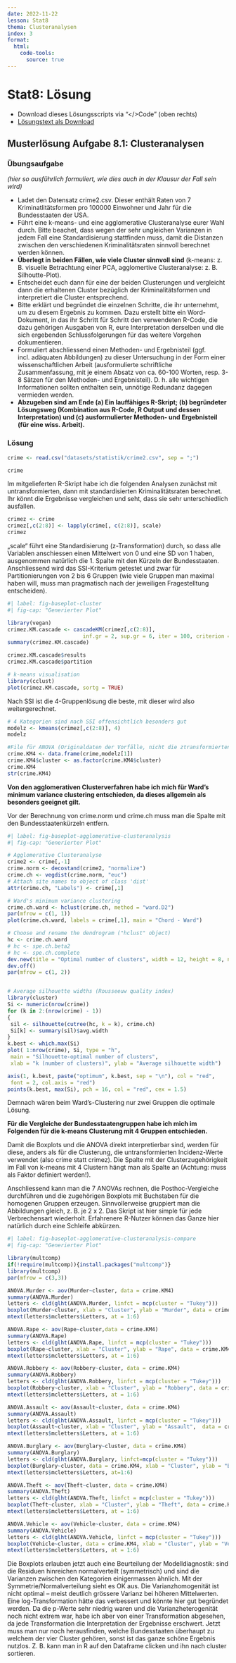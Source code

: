 ```yaml
---
date: 2022-11-22
lesson: Stat8
thema: Clusteranalysen
index: 3
format:
  html:
    code-tools:
      source: true
---
```


# Stat8: Lösung

- Download dieses Lösungsscripts via "\</\>Code" (oben rechts)
- [Lösungstext als Download](Statistik_Loesungstext_8.1.pdf)

## Musterlösung Aufgabe 8.1: Clusteranalysen

### Übungsaufgabe 

*(hier so ausführlich formuliert, wie dies auch in der Klausur der Fall sein wird)*

- Ladet den Datensatz crime2.csv. Dieser enthält Raten von 7 Kriminatlitätsformen pro 100000 Einwohner und Jahr für die Bundesstaaten der USA.
- Führt eine k-means- und eine agglomerative Clusteranalyse eurer Wahl durch. Bitte beachet, dass wegen der sehr ungleichen Varianzen in jedem Fall eine Standardisierung stattfinden muss, damit die Distanzen zwischen den verschiedenen Kriminalitätsraten sinnvoll berechnet werden können.
- **Überlegt in beiden Fällen, wie viele Cluster sinnvoll sind** (k-means: z. B. visuelle Betrachtung einer PCA, agglomertive Clusteranalyse: z. B. Silhoutte-Plot).
- Entscheidet euch dann für eine der beiden Clusterungen und vergleicht dann die
erhaltenen Cluster bezüglich der Kriminalitätsformen und interpretiert die Cluster entsprechend.
- Bitte erklärt und begründet die einzelnen Schritte, die ihr unternehmt, um zu diesem Ergebnis zu kommen. Dazu erstellt bitte ein Word-Dokument, in das ihr Schritt für Schritt den verwendeten R-Code, die dazu gehörigen Ausgaben von R, eure Interpretation derselben und die sich ergebenden Schlussfolgerungen für das weitere Vorgehen dokumentieren.
- Formuliert abschliessend einen Methoden- und Ergebnisteil (ggf. incl. adäquaten Abbildungen) zu dieser Untersuchung in der Form einer wissenschaftlichen Arbeit (ausformulierte schriftliche Zusammenfassung, mit je einem Absatz von ca. 60-100 Worten, resp. 3-8 Sätzen für den Methoden- und Ergebnisteil). D. h. alle wichtigen Informationen sollten enthalten sein, unnötige Redundanz dagegen vermieden werden.
- **Abzugeben sind am Ende (a) Ein lauffähiges R-Skript; (b) begründeter Lösungsweg (Kombination aus R-Code, R Output und dessen Interpretation) und (c) ausformulierter Methoden- und Ergebnisteil (für eine wiss. Arbeit).**

### Lösung

```r
crime <- read.csv("datasets/statistik/crime2.csv", sep = ";")
```
```r
crime
```

Im mitgelieferten R-Skript habe ich die folgenden Analysen zunächst mit untransformierten, dann mit standardisierten Kriminalitätsraten berechnet. Ihr könnt die Ergebnisse vergleichen und seht, dass sie sehr unterschiedlich ausfallen.

```r
crimez <- crime
crimez[,c(2:8)] <- lapply(crime[, c(2:8)], scale)
crimez
```

„scale“ führt eine Standardisierung (z-Transformation) durch, so dass alle Variablen anschiessen einen Mittelwert von 0 und eine SD von 1 haben, ausgenommen natürlich die 1. Spalte mit den Kürzeln der Bundesstaaten.
Anschliessend wird das SSI-Kriterium getestet und zwar für Partitionierungen von 2 bis 6 Gruppen (wie viele Gruppen man maximal haben will, muss man pragmatisch nach der jeweiligen Fragestelltung entscheiden).

```r
#| label: fig-baseplot-cluster
#| fig-cap: "Generierter Plot"

library(vegan)
crimez.KM.cascade <- cascadeKM(crimez[,c(2:8)],
                        inf.gr = 2, sup.gr = 6, iter = 100, criterion = "ssi")
summary(crimez.KM.cascade)

crimez.KM.cascade$results
crimez.KM.cascade$partition

# k-means visualisation
library(cclust)
plot(crimez.KM.cascade, sortg = TRUE)
```

Nach SSI ist die 4-Gruppenlösung die beste, mit dieser wird also weitergerechnet.

```r
# 4 Kategorien sind nach SSI offensichtlich besonders gut
modelz <- kmeans(crimez[,c(2:8)], 4)
modelz

#File für ANOVA (Originaldaten der Vorfälle, nicht die ztransformierten)
crime.KM4 <- data.frame(crime,modelz[1])
crime.KM4$cluster <- as.factor(crime.KM4$cluster)
crime.KM4
str(crime.KM4)
```

**Von den agglomerativen Clusterverfahren habe ich mich für Ward’s minimum variance clustering entschieden, da dieses allgemein als besonders geeignet gilt.**

Vor der Berechnung von crime.norm und crime.ch muss man die Spalte mit den
Bundesstaatenkürzeln entfern.

```r
#| label: fig-baseplot-agglomerative-clusteranalysis
#| fig-cap: "Generierter Plot"

# Agglomerative Clusteranalyse
crime2 <- crime[,-1]
crime.norm <- decostand(crime2, "normalize")
crime.ch <- vegdist(crime.norm, "euc")
# Attach site names to object of class 'dist'
attr(crime.ch, "Labels") <- crime[,1]

# Ward's minimum variance clustering
crime.ch.ward <- hclust(crime.ch, method = "ward.D2")
par(mfrow = c(1, 1))
plot(crime.ch.ward, labels = crime[,1], main = "Chord - Ward")

# Choose and rename the dendrogram ("hclust" object)
hc <- crime.ch.ward
# hc <- spe.ch.beta2
# hc <- spe.ch.complete
dev.new(title = "Optimal number of clusters", width = 12, height = 8, noRStudioGD = TRUE)
dev.off()
par(mfrow = c(1, 2))


# Average silhouette widths (Rousseeuw quality index)
library(cluster)
Si <- numeric(nrow(crime))
for (k in 2:(nrow(crime) - 1))
{
 sil <- silhouette(cutree(hc, k = k), crime.ch)
 Si[k] <- summary(sil)$avg.width
}
k.best <- which.max(Si)
plot( 1:nrow(crime), Si, type = "h",
 main = "Silhouette-optimal number of clusters",
 xlab = "k (number of clusters)", ylab = "Average silhouette width")

axis(1, k.best, paste("optimum", k.best, sep = "\n"), col = "red",
 font = 2, col.axis = "red")
points(k.best, max(Si), pch = 16, col = "red", cex = 1.5)
```

Demnach wären beim Ward’s-Clustering nur zwei Gruppen die optimale Lösung.

**Für die Vergleiche der Bundesstaatengruppen habe ich mich im Folgenden für die k-means Clusterung mit 4 Gruppen entschieden.**

Damit die Boxplots und die ANOVA direkt interpretierbar sind, werden für diese, anders als für die Clusterung, die untransformierten Incidenz-Werte verwendet (also crime statt crimez). Die Spalte mit der Clusterzugehörigkeit im Fall von k-means mit 4 Clustern hängt man als Spalte an (Achtung: muss als Faktor definiert werden!).

Anschliessend kann man die 7 ANOVAs rechnen, die Posthoc-Vergleiche durchführen und die zugehörigen Boxplots mit Buchstaben für die homogenen Gruppen erzeugen. Sinnvollerweise gruppiert man die Abbildungen gleich, z. B. je 2 x 2. Das Skript ist hier simple für jede Verbrechensart wiederholt. Erfahrenere R-Nutzer können das Ganze hier natürlich durch eine Schleife abkürzen.

```r
#| label: fig-baseplot-agglomerative-clusteranalysis-compare
#| fig-cap: "Generierter Plot"

library(multcomp)
if(!require(multcomp)){install.packages("multcomp")}
library(multcomp)
par(mfrow = c(3,3))

ANOVA.Murder <- aov(Murder~cluster, data = crime.KM4)
summary(ANOVA.Murder)
letters <- cld(glht(ANOVA.Murder, linfct = mcp(cluster = "Tukey")))
boxplot(Murder~cluster, xlab = "Cluster", ylab = "Murder", data = crime.KM4)
mtext(letters$mcletters$Letters, at = 1:6)

ANOVA.Rape <- aov(Rape~cluster,data = crime.KM4)
summary(ANOVA.Rape)
letters <- cld(glht(ANOVA.Rape, linfct = mcp(cluster = "Tukey")))
boxplot(Rape~cluster, xlab = "Cluster", ylab = "Rape", data = crime.KM4)
mtext(letters$mcletters$Letters, at = 1:6)

ANOVA.Robbery <- aov(Robbery~cluster, data = crime.KM4)
summary(ANOVA.Robbery)
letters <- cld(glht(ANOVA.Robbery, linfct = mcp(cluster = "Tukey")))
boxplot(Robbery~cluster, xlab = "Cluster", ylab = "Robbery", data = crime.KM4)
mtext(letters$mcletters$Letters, at = 1:6)

ANOVA.Assault <- aov(Assault~cluster, data = crime.KM4)
summary(ANOVA.Assault)
letters <- cld(glht(ANOVA.Assault, linfct = mcp(cluster = "Tukey")))
boxplot(Assault~cluster, xlab = "Cluster", ylab = "Assault",  data = crime.KM4)
mtext(letters$mcletters$Letters, at = 1:6)

ANOVA.Burglary <- aov(Burglary~cluster, data = crime.KM4)
summary(ANOVA.Burglary)
letters <- cld(glht(ANOVA.Burglary, linfct=mcp(cluster = "Tukey")))
boxplot(Burglary~cluster, data = crime.KM4, xlab = "Cluster", ylab = "Burglary")
mtext(letters$mcletters$Letters, at=1:6)

ANOVA.Theft <- aov(Theft~cluster, data = crime.KM4)
summary(ANOVA.Theft)
letters <- cld(glht(ANOVA.Theft, linfct = mcp(cluster = "Tukey")))
boxplot(Theft~cluster, xlab = "Cluster", ylab = "Theft", data = crime.KM4)
mtext(letters$mcletters$Letters, at = 1:6)

ANOVA.Vehicle <- aov(Vehicle~cluster, data = crime.KM4)
summary(ANOVA.Vehicle)
letters <- cld(glht(ANOVA.Vehicle, linfct = mcp(cluster = "Tukey")))
boxplot(Vehicle~cluster, data = crime.KM4, xlab = "Cluster", ylab = "Vehicle")
mtext(letters$mcletters$Letters, at = 1:6)
```

Die Boxplots erlauben jetzt auch eine Beurteilung der Modelldiagnostik: sind die Residuen hinreichen normalverteilt (symmetrisch) und sind die Varianzen zwischen den Kategorien einigermassen ähnlich. Mit der Symmetrie/Normalverteilung sieht es OK aus. Die Varianzhomogenität ist nicht optimal – meist deutlich grössere Varianz bei höheren Mittelwerten. Eine log-Transformation hätte das verbessert und könnte hier gut begründet werden. Da die p-Werte sehr niedrig waren und die Varianzheterogenität noch nicht extrem war, habe ich aber von einer Transformation abgesehen, da jede Transformation die Interpretation der Ergebnisse erschwert. Jetzt muss man nur noch herausfinden, welche Bundesstaaten überhaupt zu welchem der vier
Cluster gehören, sonst ist das ganze schöne Ergebnis nutzlos. Z. B. kann man in R auf den Dataframe clicken und ihn nach cluster sortieren.

